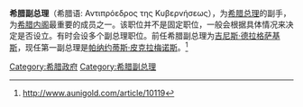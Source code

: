 '''希腊副总理'''（希腊语: Αντιπρόεδρος της Κυβερνήσεως），为[[希腊总理|希腊总理]]的副手，为[[希腊内阁|希腊内阁]]最重要的成员之一。该职位并不是固定职位，一般会根据具体情况来决定是否设立。有时会设多个副总理职位。前任希腊副总理为[[吉尼斯·德拉格萨基斯|吉尼斯·德拉格萨基斯]]，现任第一副总理是[[帕纳约蒂斯·皮克拉梅诺斯|帕纳约蒂斯·皮克拉梅诺斯]]。<ref>http://www.aunigold.com/article/10119{{dead link|date=2018年2月 |bot=InternetArchiveBot |fix-attempted=yes }}</ref>

[[Category:希腊政府|Category:希腊政府]]
[[Category:希腊副总理|Category:希腊副总理]]